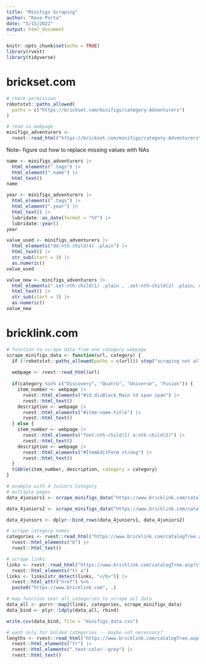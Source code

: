 ```yaml
---
title: "Minifigs Scraping"
author: "Rose Porta"
date: "5/15/2022"
output: html_document
---
```


```r
knitr::opts_chunk$set(echo = TRUE)
library(rvest)
library(tidyverse)
```

# brickset.com

```r
# check permission
robotstxt::paths_allowed(
  paths = c("https://brickset.com/minifigs/category-Adventurers")
)
```

```r
# read in webpage
minifigs_adventurers <-
  rvest::read_html("https://brickset.com/minifigs/category-Adventurers")
```

Note-- figure out how to replace missing values with NAs
```r
name <- minifigs_adventurers |> 
  html_elements(".tags") |> 
  html_element(".name") |> 
  html_text()
name
```

```r
year <- minifigs_adventurers |> 
  html_elements(".tags") |> 
  html_element(".year") |> 
  html_text() |> 
  lubridate::as_date(format = "%Y") |> 
  lubridate::year()
year
```

```r
value_used <- minifigs_adventurers |> 
  html_elements("dd:nth-child(4) .plain") |> 
  html_text() |> 
  str_sub(start = 3) |> 
  as.numeric()
value_used
```

```r
value_new <- minifigs_adventurers |> 
  html_elements(".set:nth-child(1) .plain , .set:nth-child(2) .plain, dd:nth-child(4) .plain") |> 
  html_text() |> 
  str_sub(start = 3) |> 
  as.numeric()
value_new
```


# bricklink.com

```r
# function to scrape data from one category webpage
scrape_minifigs_data <- function(url, category) {
  if (!robotstxt::paths_allowed(paths = c(url))) stop("scraping not allowed, cannot proceed")
  
  webpage <- rvest::read_html(url)
  
  if(category %in% c("Discovery", "Quatro", "Universe", "Fusion")) {
    item_number <- webpage |> 
      rvest::html_elements("#id_divBlock_Main td span span") |> 
      rvest::html_text()
    description <- webpage |> 
      rvest::html_elements("#item-name-title") |> 
      rvest::html_text()
  } else {
    item_number <- webpage |> 
      rvest::html_elements("font:nth-child(1) a:nth-child(2)") |> 
      rvest::html_text()
    description <- webpage |> 
      rvest::html_elements("#ItemEditForm strong") |> 
      rvest::html_text()
  }
  tibble(item_number, description, category = category)
}
```

```r
# example with 4 Juniors Category
# multiple pages
data_4juniors1 <- scrape_minifigs_data("https://www.bricklink.com/catalogList.asp?pg=1&catString=516&sortBy=D&sortAsc=A&catType=M&v=1", "4 Juniors")

data_4juniors2 <- scrape_minifigs_data("https://www.bricklink.com/catalogList.asp?pg=2&catString=516&catType=M", "4 Juniors")

data_4juniors <- dplyr::bind_rows(data_4juniors1, data_4juniors2)
```


```r
# scrape category names
categories <- rvest::read_html("https://www.bricklink.com/catalogTree.asp?itemType=M") |> 
  rvest::html_elements("b") |> 
  rvest::html_text()
```

```r
# scrape links
links <- rvest::read_html("https://www.bricklink.com/catalogTree.asp?itemType=M") |> 
  rvest::html_elements("tr a")
links <- links[str_detect(links, "</b>")] |> 
  rvest::html_attr("href") %>% 
  paste0("https://www.bricklink.com", .)
```

```r
# map function over all categories to scrape all data
data_all <- purrr::map2(links, categories, scrape_minifigs_data) 
data_bind <- plyr::ldply(data_all, rbind)
```

```r
write.csv(data_bind, file = "minifigs_data.csv")
```


```r
# want only for bolded categories -- maybe not necessary?
lengths <- rvest::read_html("https://www.bricklink.com/catalogTree.asp?itemType=M") |> 
  rvest::html_elements("tr") |> 
  rvest::html_elements(".text-color--grey") |> 
  rvest::html_text()
```

